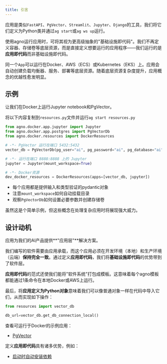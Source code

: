 ```yaml
---
title: 引言
---
```

应用是类似`FastAPI`、`PgVector`、`Streamlit`、`Jupyter`、`Django`的工具，我们将它们定义为Python类并通过`ag start`或`ag ws up`运行。

使用agno运行应用时，可将其视为更高级抽象的"基础设施即代码"。我们不再定义容器、存储卷等底层资源，而是直接定义想要运行的应用程序——我们运行的是**应用即代码**而非基础设施即代码。

同一个`App`可以运行在Docker、AWS（ECS）或Kubernetes（EKS）上。应用会自动创建负载均衡器、服务、部署等底层资源。随着底层资源复杂度提升，应用概念的优越性愈发明显。

## 示例

让我们在Docker上运行Jupyter notebook和PgVector。

将以下内容复制到`resources.py`文件并运行`ag start resources.py`

```python resources.py
from agno.docker.app.jupyter import Jupyter
from agno.docker.app.postgres import PgVectorDb
from agno.docker.resources import DockerResources

# -*- PgVector 运行在端口 5432:5432
vector_db = PgVectorDb(pg_user="ai", pg_password="ai", pg_database="ai")

# -*- 运行在端口 8888:8888 上的 Jupyter
jupyter = Jupyter(mount_workspace=True)

# -*- Docker资源
dev_docker_resources = DockerResources(apps=[vector_db, jupyter])
```

- 每个应用都是提供输入和类型验证的pydantic对象
- 注意`mount_workspace`如何自动挂载目录
- 观察`PgVectorDb`如何设置必要参数并创建存储卷

虽然这是个简单示例，但这些概念在处理复杂应用时将展现强大威力。

## 设计动机

应用为我们的AI产品提供**"应用层"**解决方案。

我们编写的软件需要由应用承载，而这个应用必须在开发环境（本地）和生产环境（云端）**保持完全一致**。通过定义**应用即代码**，我们将**基础设施即代码**的优势带到了软件层。

**应用即代码**的范式还使我们能将"软件系统"打包成模板。这意味着每个agno模板都能通过1条命令在本地Docker或AWS上运行。

最后，将**应用定义为Python对象**意味着我们可以像普通对象一样在代码中导入它们，从而实现如下操作：

```python
from resources import vector_db

db_url=vector_db.get_db_connection_local()
```

查看可运行于Docker的示例应用：
- [PgVector](storage/postgres)

定义**应用即代码**具有诸多优势，例如：
- [启动时自动安装依赖](/workspaces/workspace-management/install)
